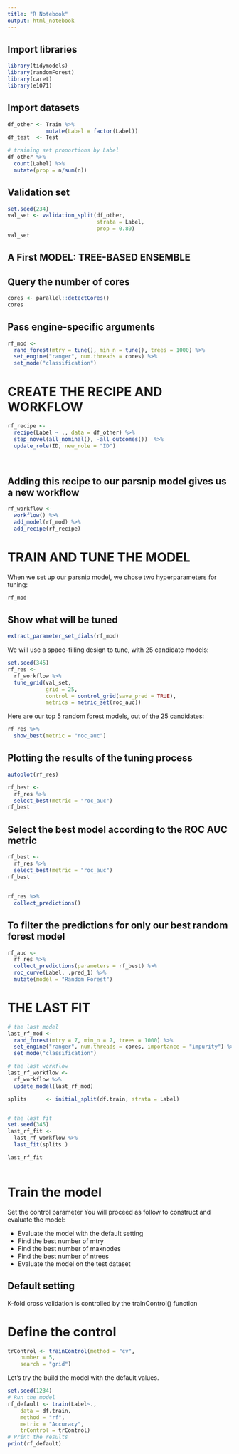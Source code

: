 ---
title: "R Notebook"
output: html_notebook
---
## Import libraries
```{r}
library(tidymodels)
library(randomForest)
library(caret)
library(e1071)
```

## Import datasets
```{r}
df_other <- Train %>%
            mutate(Label = factor(Label))
df_test  <- Test

# training set proportions by Label
df_other %>% 
  count(Label) %>% 
  mutate(prop = n/sum(n))

```
## Validation set
```{r}
set.seed(234)
val_set <- validation_split(df_other, 
                            strata = Label, 
                            prop = 0.80)
val_set
```

## A First MODEL: TREE-BASED ENSEMBLE
##  Query the number of cores 
```{r}
cores <- parallel::detectCores()
cores
```

## Pass engine-specific arguments
```{r}
rf_mod <- 
  rand_forest(mtry = tune(), min_n = tune(), trees = 1000) %>% 
  set_engine("ranger", num.threads = cores) %>% 
  set_mode("classification")

```

# CREATE THE RECIPE AND WORKFLOW

```{r}
rf_recipe <- 
  recipe(Label ~ ., data = df_other) %>% 
  step_novel(all_nominal(), -all_outcomes())  %>% 
  update_role(ID, new_role = "ID")
   
  
```

## Adding this recipe to our parsnip model gives us a new workflow
```{r}
rf_workflow <- 
  workflow() %>% 
  add_model(rf_mod) %>% 
  add_recipe(rf_recipe)

```

# TRAIN AND TUNE THE MODEL
When we set up our parsnip model, we chose two hyperparameters for tuning:

```{r}
rf_mod
```

## Show what will be tuned
```{r}
extract_parameter_set_dials(rf_mod)
```

We will use a space-filling design to tune, with 25 candidate models:
```{r}
set.seed(345)
rf_res <- 
  rf_workflow %>% 
  tune_grid(val_set,
            grid = 25,
            control = control_grid(save_pred = TRUE),
            metrics = metric_set(roc_auc))

```

Here are our top 5 random forest models, out of the 25 candidates:
```{r}
rf_res %>% 
  show_best(metric = "roc_auc")
```

## Plotting the results of the tuning process 
```{r}
autoplot(rf_res)
```
```{r}
rf_best <- 
  rf_res %>% 
  select_best(metric = "roc_auc")
rf_best
```

## Select the best model according to the ROC AUC metric
```{r}
rf_best <- 
  rf_res %>% 
  select_best(metric = "roc_auc")
rf_best
```
##
```{r}
rf_res %>% 
  collect_predictions()
```
## To filter the predictions for only our best random forest model
```{r}
rf_auc <- 
  rf_res %>% 
  collect_predictions(parameters = rf_best) %>% 
  roc_curve(Label, .pred_1) %>% 
  mutate(model = "Random Forest")

```


# THE LAST FIT
```{r}
# the last model
last_rf_mod <- 
  rand_forest(mtry = 7, min_n = 7, trees = 1000) %>% 
  set_engine("ranger", num.threads = cores, importance = "impurity") %>% 
  set_mode("classification")

# the last workflow
last_rf_workflow <- 
  rf_workflow %>% 
  update_model(last_rf_mod)

splits      <- initial_split(df.train, strata = Label)


# the last fit
set.seed(345)
last_rf_fit <- 
  last_rf_workflow %>% 
  last_fit(splits )

last_rf_fit



```


#  Train the model


Set the control parameter
You will proceed as follow to construct and evaluate the model:

* Evaluate the model with the default setting
* Find the best number of mtry
* Find the best number of maxnodes
* Find the best number of ntrees
* Evaluate the model on the test dataset

## Default setting
K-fold cross validation is controlled by the trainControl() function

# Define the control
```{r}
trControl <- trainControl(method = "cv",
    number = 5,
    search = "grid")
```
Let’s try the build the model with the default values.
```{r}
set.seed(1234)
# Run the model
rf_default <- train(Label~.,
    data = df.train,
    method = "rf",
    metric = "Accuracy",
    trControl = trControl)
# Print the results
print(rf_default)
```

